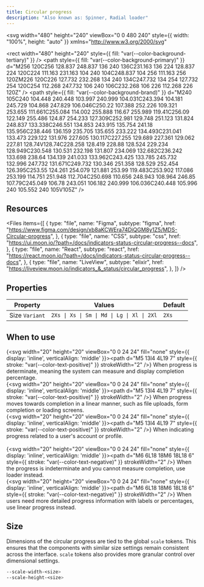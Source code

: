 ```yaml
---
title: Circular progress
description: "Also known as: Spinner, Radial loader"
---
```


<svg
  width="480"
  height="240"
  viewBox="0 0 480 240"
  style={{ width: "100%", height: "auto" }}
  xmlns="http://www.w3.org/2000/svg"
>
  <rect
    width="480"
    height="240"
    style={{ fill: "var(--color-background-tertiary)" }}
  />
  <path
    style={{ fill: "var(--color-background-primary)" }}
    d="M256 120C256 128.837 248.837 136 240 136C231.163 136 224 128.837 224 120C224 111.163 231.163 104 240 104C248.837 104 256 111.163 256 120ZM226 120C226 127.732 232.268 134 240 134C247.732 134 254 127.732 254 120C254 112.268 247.732 106 240 106C232.268 106 226 112.268 226 120Z"
  />
  <path
    style={{ fill: "var(--color-background-brand)" }}
    d="M240 105C240 104.448 240.448 103.997 240.999 104.031C243.394 104.181 245.729 104.868 247.829 106.046C250.22 107.388 252.226 109.321 253.655 111.661C255.084 114.002 255.888 116.67 255.989 119.41C256.09 122.149 255.486 124.87 254.233 127.309C252.981 129.748 251.123 131.824 248.837 133.338C246.551 134.853 243.915 135.754 241.18 135.956C238.446 136.159 235.705 135.655 233.222 134.493C231.041 133.473 229.122 131.976 227.605 130.117C227.255 129.689 227.361 129.062 227.81 128.74V128.74C228.258 128.419 228.88 128.524 229.234 128.949C230.548 130.531 232.198 131.807 234.069 132.682C236.242 133.698 238.64 134.139 241.033 133.962C243.425 133.785 245.732 132.996 247.732 131.671C249.732 130.346 251.358 128.529 252.454 126.395C253.55 124.261 254.079 121.881 253.99 119.483C253.902 117.086 253.199 114.751 251.948 112.704C250.698 110.656 248.943 108.964 246.85 107.79C245.049 106.78 243.051 106.182 240.999 106.036C240.448 105.996 240 105.552 240 105V105Z"
  />
</svg>

## Resources

<Files
  items={[
    {
      type: "file",
      name: "Figma",
      subtype: "figma",
      href: "https://www.figma.com/design/xb8aKCWEra74DiQGM8y1Z5/MDS-Circular-progress",
    },
    {
      type: "file",
      name: "CSS",
      subtype: "css",
      href: "https://ui.moon.io/?path=/docs/indicators-status-circular-progress--docs",
    },
    {
      type: "file",
      name: "React",
      subtype: "react",
      href: "https://react.moon.io/?path=/docs/indicators-status-circular-progress--docs",
    },
    {
      type: "file",
      name: "LiveView",
      subtype: "elixir",
      href: "https://liveview.moon.io/indicators_&_status/circular_progress",
    },
  ]}
/>

## Properties

| **Property**   | **Values**                                 | **Default** |
| -------------- | ------------------------------------------ | ----------- |
| Size `Variant` | `2Xs \| Xs \| Sm \| Md \| Lg \| Xl \| 2Xl` | `2Xs`       |

## When to use

{<svg width="20" height="20" viewBox="0 0 24 24" fill="none" style={{ display: 'inline', verticalAlign: 'middle' }}><path d="M5 13l4 4L19 7" style={{ stroke: "var(--color-text-positive)" }} strokeWidth="2" /></svg>} When progress is determinate, meaning the system can measure and display completion percentage. <br/>
{<svg width="20" height="20" viewBox="0 0 24 24" fill="none" style={{ display: 'inline', verticalAlign: 'middle' }}><path d="M5 13l4 4L19 7" style={{ stroke: "var(--color-text-positive)" }} strokeWidth="2" /></svg>} When progress moves towards completion in a linear manner, such as file uploads, form completion or loading screens. <br/>
{<svg width="20" height="20" viewBox="0 0 24 24" fill="none" style={{ display: 'inline', verticalAlign: 'middle' }}><path d="M5 13l4 4L19 7" style={{ stroke: "var(--color-text-positive)" }} strokeWidth="2" /></svg>} When indicating progress related to a user's account or profile. <br/><br/>
{<svg width="20" height="20" viewBox="0 0 24 24" fill="none" style={{ display: 'inline', verticalAlign: 'middle' }}><path d="M6 6L18 18M6 18L18 6" style={{ stroke: "var(--color-text-negative)" }} strokeWidth="2" /></svg>} When the progress is indeterminate and you cannot measure completion, use loader instead. <br/>
{<svg width="20" height="20" viewBox="0 0 24 24" fill="none" style={{ display: 'inline', verticalAlign: 'middle' }}><path d="M6 6L18 18M6 18L18 6" style={{ stroke: "var(--color-text-negative)" }} strokeWidth="2" /></svg>} When users need more detailed progress information with labels or percentages, use linear progress instead. <br/>

## Size

Dimensions of the circular progress are tied to the global `scale` tokens. This ensures that the components with similar size settings remain consistent across the interface. `scale` tokens also provides more granular control over dimensional settings.

```css:scale.css showLineNumbers
--scale-width-<size>
--scale-height-<size>
```
